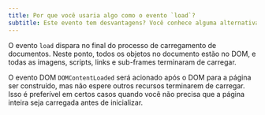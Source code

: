 ```yaml
---
title: Por que você usaria algo como o evento `load`?
subtitle: Este evento tem desvantagens? Você conhece alguma alternativa, e por que usaria essas?
---
```


O evento `load` dispara no final do processo de carregamento de documentos. Neste ponto, todos os objetos no documento estão no DOM, e todas as imagens, scripts, links e sub-frames terminaram de carregar.

O evento DOM `DOMContentLoaded` será acionado após o DOM para a página ser construído, mas não espere outros recursos terminarem de carregar. Isso é preferível em certos casos quando você não precisa que a página inteira seja carregada antes de inicializar.
